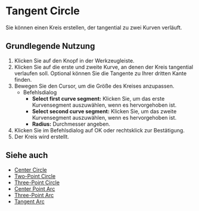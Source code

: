 
# Tangent Circle 

<Reference shortcut="" command="Tangent Circle" button="Toolbar" buttonIcon='button-tangent-circle' />

Sie können einen Kreis erstellen, der tangential zu zwei Kurven verläuft.

## Grundlegende Nutzung

1. Klicken Sie auf den <ButtonIcon type="button-tangent-circle" /> Knopf in der Werkzeugleiste.
2. Klicken Sie auf die erste und zweite Kurve, an denen der Kreis tangential verlaufen soll. Optional können Sie die Tangente zu Ihrer dritten Kante finden.
3. Bewegen Sie den Cursor, um die Größe des Kreises anzupassen.
    - <Kst>Befehlsdialog</Kst>
        - **Select first curve segment:** Klicken Sie, um das erste Kurvensegment auszuwählen, wenn es hervorgehoben ist.
        - **Select second curve segment:** Klicken Sie, um das zweite Kurvensegment auszuwählen, wenn es hervorgehoben ist.
        - **Radius:** Durchmesser angeben.
4. Klicken Sie im Befehlsdialog auf OK oder rechtsklick zur Bestätigung.
5. Der Kreis wird erstellt.


<VideoPlayer fileName="tangent-circle"/>

## Siehe auch
- [Center Circle](center-circle)
- [Two-Point Circle](two-point-circle)
- [Three-Point Circle](three-point-circle)
- [Center Point Arc](center-point-arc)
- [Three-Point Arc](three-point-arc)
- [Tangent Arc](tangent-arc)
